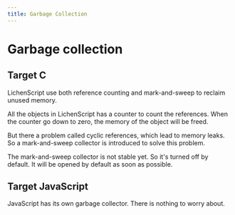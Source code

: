 ```yaml
---
title: Garbage Collection
---
```



# Garbage collection

## Target C

LichenScript use both reference counting
and mark-and-sweep to reclaim unused memory.

All the objects in LichenScript has a counter
to count the references. When the counter go down to zero,
the memory of the object will be freed.

But there a problem called cyclic references, which lead to memory leaks.
So a mark-and-sweep collector is introduced to solve this problem.

<Callout type="warning" emoji="⚠️">
  The mark-and-sweep collector is not stable yet. So it's turned off by default.
  It will be opened by default as soon as possible.
</Callout>

## Target JavaScript

JavaScript has its own garbage collector.
There is nothing to worry about.
